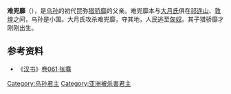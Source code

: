 '''难兜靡'''（{{bd||？|前177年||catIdx=N}}），是[[乌孙|乌孙]]的初代昆弥[[猎骄靡|猎骄靡]]的父亲。难兜靡本与[[大月氏|大月氏]]俱在[[祁连山|祁连山]]、[[敦煌|敦煌]]之间，乌孙是小国。大月氏攻杀难兜靡，夺其地，人民逃至[[匈奴|匈奴]]。其子猎骄靡才刚刚出生。

==参考资料==
*《[[汉书|汉书]]》[[s:汉书/卷061|卷061·张骞]]

[[Category:乌孙君主|Category:乌孙君主]]
[[Category:亚洲被杀害君主|Category:亚洲被杀害君主]]